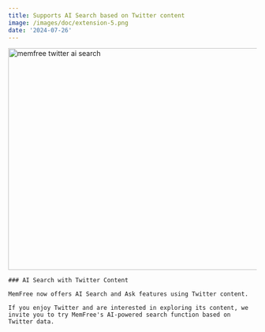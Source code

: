 ```yaml
---
title: Supports AI Search based on Twitter content
image: /images/doc/extension-5.png
date: '2024-07-26'
---
```


<Image
    src="/images/changelog/search-twitter.webp"
    width="800"
    height="450"
    alt="memfree twitter ai search"
/>

<Card className="py-10 my-10" href="/">

    ### AI Search with Twitter Content

    MemFree now offers AI Search and Ask features using Twitter content.

    If you enjoy Twitter and are interested in exploring its content, we invite you to try MemFree's AI-powered search function based on Twitter data.

</Card>

